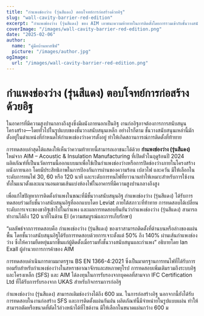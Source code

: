 ```yaml
---
title: "กำแพงช่องว่าง (รุ่นสีแดง) ตอบโจทย์การก่อสร้างด้วยอิฐ"
slug: "wall-cavity-barrier-red-edition"
excerpt: "กำแพงช่องว่าง (รุ่นสีแดง) ของ AIM เอาชนะความท้าทายในการติดตั้งโดยการรวมเข้ากับชั้นวางสนับสนุนอิฐในขณะที่ยังคงให้การป้องกันไฟที่แข็งแกร่ง"
coverImage: "/images/wall-cavity-barrier-red-edition.png"
date: "2025-02-06"
author:
  name: "คู่มือบ้านพาสซีฟ"
  picture: "/images/author.jpg"
ogImage:
  url: "/images/wall-cavity-barrier-red-edition.png"
---
```


# กำแพงช่องว่าง (รุ่นสีแดง) ตอบโจทย์การก่อสร้างด้วยอิฐ

ในอาคารที่มีความสูงปานกลางถึงสูงซึ่งมีผนังภายนอกเป็นอิฐ งานก่ออิฐอาจต้องการการสนับสนุนโครงสร้าง—โดยทั่วไปในรูปแบบของชั้นวางสนับสนุนเหล็ก อย่างไรก็ตาม ชั้นวางสนับสนุนเหล่านี้มักตั้งอยู่ในตำแหน่งที่กำหนดให้กำแพงช่องว่างควรตั้งอยู่ ทำให้เกิดสถานการณ์การติดตั้งที่ท้าทาย

การทดสอบล่าสุดได้แสดงให้เห็นว่าความท้าทายนี้สามารถเอาชนะได้ด้วย **กำแพงช่องว่าง (รุ่นสีแดง)** ใหม่จาก AIM – Acoustic & Insulation Manufacturing ที่เปิดตัวในฤดูร้อนปี 2024 ผลิตภัณฑ์ที่เป็นนวัตกรรมนี้ออกแบบมาเพื่อใช้เป็นกำแพงช่องว่างหรือการปิดช่องว่างภายในโครงสร้างผนังภายนอก โดยมีประสิทธิภาพในการป้องกันการผ่านของความร้อน เปลวไฟ และควัน มีให้เลือกในระดับการทนไฟ 30, 60 หรือ 120 นาที และระดับการทนไฟที่ยาวนานทำให้เหมาะสำหรับการใช้งานทั้งในแนวตั้งและแนวนอนตามเส้นแบ่งห้องไฟในอาคารที่มีความสูงปานกลางถึงสูง

เพื่อแก้ไขปัญหาการติดตั้งกำแพงในขณะที่มีชั้นวางสนับสนุนอิฐ กำแพงช่องว่าง (รุ่นสีแดง) ได้รับการทดสอบร่วมกับชั้นวางสนับสนุนอิฐที่ออกแบบโดย Leviat ภายใต้สภาวะที่ท้าทาย การทดสอบได้เปลี่ยนระดับการเจาะของขาอิฐเข้าไปในกำแพง และผลการทดสอบยืนยันว่ากำแพงช่องว่าง (รุ่นสีแดง) สามารถทำงานได้ถึง 120 นาทีในด้าน EI (ความสมบูรณ์และการเก็บรักษา)

“ผลลัพธ์จากการทดสอบคือ กำแพงช่องว่าง (รุ่นสีแดง) ของเราสามารถติดตั้งที่ด้านบนหรือล่างของแผ่นพื้น โดยชั้นวางสนับสนุนอิฐได้รับการทดสอบด้วยการเจาะตั้งแต่ 50% ถึง 140% ผ่านเส้นกำแพงช่องว่าง ซึ่งให้ความยืดหยุ่นมากขึ้นแก่ผู้ติดตั้งเมื่อรวมทั้งชั้นวางสนับสนุนและกำแพง” อธิบายโดย Ian Exall ผู้อำนวยการการค้าของ AIM

การทดสอบดำเนินการตามมาตรฐาน BS EN 1366-4:2021 ซึ่งเป็นมาตรฐานการทนไฟที่ได้รับการยอมรับสำหรับกำแพงช่องว่างในสหราชอาณาจักรและสหภาพยุโรป การทดสอบเพิ่มเติมรวมถึงระบบอิฐและโครงเหล็ก (SFS) และ AIM ได้ลงทุนในการรับรองจากบุคคลที่สามจาก IFC Certification Ltd ที่ได้รับการรับรองจาก UKAS สำหรับกิจกรรมการก่ออิฐ

กำแพงช่องว่าง (รุ่นสีแดง) สามารถเติมช่องว่างได้ถึง 600 มม. ในการก่อสร้างอิฐ นอกจากนี้ยังได้รับการทดสอบในงานก่อสร้าง SFS และการติดตั้งแผ่นกันฝน ผลิตภัณฑ์นี้มีจำหน่ายในรูปแบบแผ่น ทำให้สามารถตัดหรือขนาดที่ตัดไว้ล่วงหน้าได้ที่ไซต์งาน มีให้เลือกในขนาดแผ่นกว้าง 600 ม